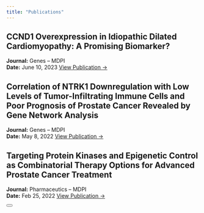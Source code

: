 ```yaml
---
title: "Publications"
---
```


::: {.content}

::: {.card}
## CCND1 Overexpression in Idiopathic Dilated Cardiomyopathy: A Promising Biomarker?
**Journal:** Genes – MDPI  
**Date:** June 10, 2023
[View Publication →](https://www.mdpi.com/2073-4425/14/6/1243)
:::

::: {.card}
## Correlation of NTRK1 Downregulation with Low Levels of Tumor-Infiltrating Immune Cells and Poor Prognosis of Prostate Cancer Revealed by Gene Network Analysis
**Journal:** Genes – MDPI  
**Date:** May 8, 2022
[View Publication →](https://www.mdpi.com/2073-4425/13/5/840)
:::

::: {.card}
## Targeting Protein Kinases and Epigenetic Control as Combinatorial Therapy Options for Advanced Prostate Cancer Treatment
**Journal:** Pharmaceutics – MDPI  
**Date:** Feb 25, 2022
[View Publication →](https://www.mdpi.com/1999-4923/14/3/515)
:::

<button class="theme-toggle" onclick="toggleTheme()">
  <i class="fas fa-sun"></i>
  <i class="fas fa-moon"></i>
</button>

<script>
function toggleTheme() {
  document.body.classList.toggle('dark-mode');
}
</script>

<script src="https://kit.fontawesome.com/a076d05399.js" crossorigin="anonymous"></script>
::: 